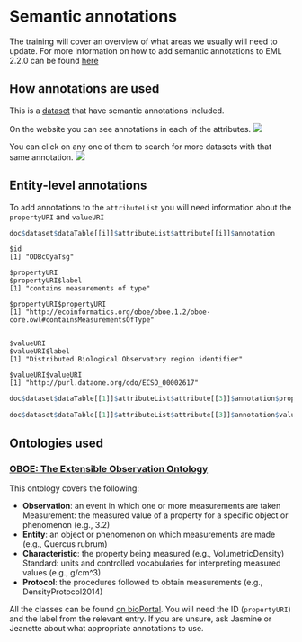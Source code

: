 # Semantic annotations

The training will cover an overview of what areas we usually will need to update. For more information on how to add semantic annotations to EML 2.2.0 can be found [here](https://eml.ecoinformatics.org/semantic-annotation-primer.html)

## How annotations are used

This is a [dataset](https://arcticdata.io/catalog/view/doi%3A10.18739%2FA2KW57J9Q) that have semantic annotations included.

On the website you can see annotations in each of the attributes.
![]("../images/anotations_web.png")

You can click on any one of them to search for more datasets with that same annotation.
![]("../images/anotations_web_use.png")

## Entity-level annotations

To add annotations to the `attributeList` you will need information about the `propertyURI` and `valueURI`
```r
doc$dataset$dataTable[[i]]$attributeList$attribute[[i]]$annotation
```

```
$id
[1] "ODBcOyaTsg"

$propertyURI
$propertyURI$label
[1] "contains measurements of type"

$propertyURI$propertyURI
[1] "http://ecoinformatics.org/oboe/oboe.1.2/oboe-core.owl#containsMeasurementsOfType"


$valueURI
$valueURI$label
[1] "Distributed Biological Observatory region identifier"

$valueURI$valueURI
[1] "http://purl.dataone.org/odo/ECSO_00002617"
```

```r
doc$dataset$dataTable[[1]]$attributeList$attribute[[3]]$annotation$propertyURI

doc$dataset$dataTable[[1]]$attributeList$attribute[[3]]$annotation$valueURI
```

## Ontologies used

### [OBOE: The Extensible Observation Ontology](https://github.com/NCEAS/oboe)

This ontology covers the following:

- **Observation**: an event in which one or more measurements are taken
Measurement: the measured value of a property for a specific object or phenomenon (e.g., 3.2)
- **Entity**: an object or phenomenon on which measurements are made (e.g., Quercus rubrum)
- **Characteristic**: the property being measured (e.g., VolumetricDensity)
Standard: units and controlled vocabularies for interpreting measured values (e.g., g/cm^3)
- **Protocol**: the procedures followed to obtain measurements (e.g., DensityProtocol2014)

All the classes can be found [on bioPortal](https://bioportal.bioontology.org/ontologies/OBOE/?p=classes). You will need the ID (`propertyURI`) and the label from the relevant entry. If you are unsure, ask Jasmine or Jeanette about what appropriate annotations to use.
